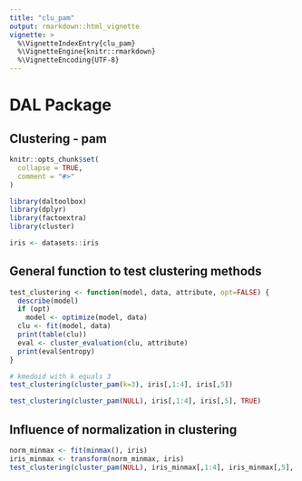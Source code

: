 ```yaml
---
title: "clu_pam"
output: rmarkdown::html_vignette
vignette: >
  %\VignetteIndexEntry{clu_pam}
  %\VignetteEngine{knitr::rmarkdown}
  %\VignetteEncoding{UTF-8}
---
```


# DAL Package

## Clustering - pam

```r
knitr::opts_chunk$set(
  collapse = TRUE,
  comment = "#>"
)
```

```r
library(daltoolbox)
library(dplyr)
library(factoextra)  
library(cluster)
```

```r
iris <- datasets::iris
```

## General function to test clustering methods

```r
test_clustering <- function(model, data, attribute, opt=FALSE) {
  describe(model)
  if (opt) 
    model <- optimize(model, data)    
  clu <- fit(model, data)
  print(table(clu))
  eval <- cluster_evaluation(clu, attribute)
  print(eval$entropy)
}
```

```r
# kmedoid with k equals 3
test_clustering(cluster_pam(k=3), iris[,1:4], iris[,5])
```

```r
test_clustering(cluster_pam(NULL), iris[,1:4], iris[,5], TRUE)
```

## Influence of normalization in clustering

```r
norm_minmax <- fit(minmax(), iris)
iris_minmax <- transform(norm_minmax, iris)
test_clustering(cluster_pam(NULL), iris_minmax[,1:4], iris_minmax[,5], TRUE)
```

